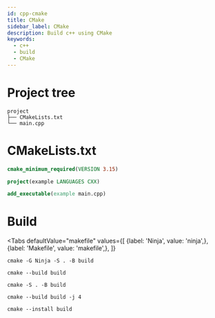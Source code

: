 ```yaml
---
id: cpp-cmake
title: CMake
sidebar_label: CMake
description: Build c++ using CMake
keywords:
  - c++
  - build
  - CMake
---
```



# Project tree

```shell
project
├── CMakeLists.txt
└── main.cpp
```

# CMakeLists.txt

```cmake title="CMakeLists.txt"
cmake_minimum_required(VERSION 3.15)

project(example LANGUAGES CXX)

add_executable(example main.cpp)
```

# Build

<Tabs
    defaultValue="makefile"
    values={[
        {label: 'Ninja', value: 'ninja',},
        {label: 'Makefile', value: 'makefile',},
    ]}
>

<TabItem value="ninja">

```shell
cmake -G Ninja -S . -B build
```

```shell
cmake --build build
```

</TabItem>

<TabItem value="makefile">

```shell
cmake -S . -B build
```

```shell
cmake --build build -j 4
```

</TabItem>

</Tabs>

```shell
cmake --install build
```
